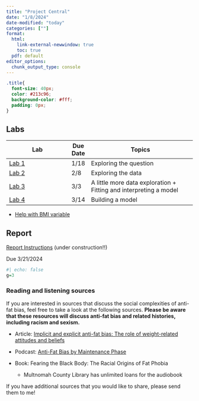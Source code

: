 ```yaml
---
title: "Project Central"
date: "1/8/2024"
date-modified: "today"
categories: [""]
format: 
  html:
    link-external-newwindow: true
    toc: true
  pdf: default
editor_options: 
  chunk_output_type: console
---
```


```css
.title{
  font-size: 40px;
  color: #213c96;
  background-color: #fff;
  padding: 0px;
}
```

## Labs

| Lab                                    | Due Date | Topics                                                            |
|----------------------------------------|----------|-------------------------------------------------------------------|
| [Lab 1](/labs/Lab_01.qmd)              | 1/18     | Exploring the question                                            |
| [Lab 2](/labs/Lab_02.qmd)              | 2/8      | Exploring the data                                                |
| [Lab 3](/labs/Lab_03_work.qmd)         | 3/3      | A little more data exploration + Fitting and interpreting a model |
| [Lab 4](/labs/Lab_04_instructions.qmd) | 3/14     | Building a model                                                  |

-   [Help with BMI variable](/labs/BMI_help.qmd)

## Report

[Report Instructions](/labs/Project_report_instructions.qmd) (under construction!!)

Due 3/21/2024

```r
#| echo: false
g=3
```

### Reading and listening sources

If you are interested in sources that discuss the social complexities of anti-fat bias, feel free to take a look at the following sources. **Please be aware that these resources will discuss anti-fat bias and related histories, including racism and sexism.**

-   Article: [Implicit and explicit anti-fat bias: The role of weight-related attitudes and beliefs](./resources/Implicit_anti_fat.pdf)

-   Podcast: [Anti-Fat Bias by Maintenance Phase](https://maintenancephase.buzzsprout.com/1411126/6524683-anti-fat-bias)

-   Book: Fearing the Black Body: The Racial Origins of Fat Phobia

    -   Multnomah County Library has unlimited loans for the audiobook

If you have additional sources that you would like to share, please send them to me!
